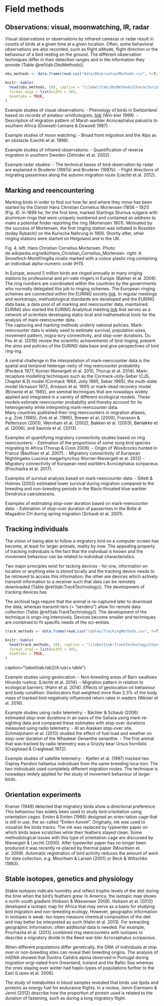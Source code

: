 # Field methods {#Sec:FieldMethods}

##	Observations: visual, moonwatching, IR, radar
Visual observations or observations by infrared cameras or radar result in counts of birds at a given time at a given location. Often, some behavioral observations are also recorded, such as flight altitude, flight direction or the behaviour of a bird resting on the ground. The different observation techniques differ in their detection ranges and in the information they provide (Table \@ref(tab:ObsMethods)).


```r

obs_methods <- data.frame(read.csv("data/ObservationMethods.csv", h=T, sep=";"))

knitr::kable(
  head(obs_methods, 20), caption = "\\label{tab:ObsMethods}Characteristics of different observation methods. MTR is migration traffic rate (a standardized migration intensity)",
  format.args = list(width = 30),
  booktabs = TRUE,
)
```




Example studies of visual observations:
- Phenology of birds in Switzerland based on records of amateur ornithologists, [link](www.ornitho.ch) (Win-kler 1999).
- Description of migration pattern of Marsh warbler Acrocephalus palustris to southern Africa (Dowsett-Lemaire & Dowsett 1987).

Example studies of moon watching:
- Broad front migration and the Alps as an obstacle (Liechti et al. 1996).

Example studies of infrared observations:
- Quantification of reverse migration in southern Sweden (Zehnder et al. 2002).

Example radar studies:
- The technical bases of bird observation by radar are explained in Bruderer (1997a) and Bruderer (1997b). 
- Flight directions of migrating passerines along the autumn migration route (Liechti et al. 2012).

##	Marking and reencountering
Marking birds in order to find out how far and where they move has been started by the Danish Hans Christian Cornelius Mortensen (1856 – 1921) (Fig.  4). In 1899 he, for the first time, marked Starlings Sturnus vulgaris with aluminium rings that were uniquely numbered and contained an address to make a potential finder reporting the ring (Mortensen 1901). Motivated by the success of Mortensen, the first ringing station was initiated in Rossiten (today Rybachi) on the Kurische Nehrung in 1900. Shortly after, other ringing stations were started on Helgoland and in the UK.

   
Fig.  4. left: Hans Christian Cornelius Mortensen. Photo: de.wikipedia.org/wiki/Hans_Christian_Cornelius_Mortensen. right: A Snowfinch Montifringilla nivalis marked with a colour plastic ring containing an individual alpha-numeric code (H11).


In Europe, around 5 million birds are ringed annually at many ringing stations by professional and pri-vate ringers in Europe (Balmer et al. 2008). The ring numbers are coordinated within the countries by the governments who normally delegated this job to ringing schemes. The European ringing schemes are connected within the EURING society [link](www.euring.org). In regular meetings and workshops, methodological standards are developed and the EURING data base, a data pool of all marking and reencounter data, maintained. EURING also started the EURING Analytical meeting [link](www.euring.org/meetings/analytical-meetings) that serves as a network of scientists developing statis-tical and mathematical tools for the analysis of mark-reencounter data.  
The capturing and marking methods underly national policies. 
Mark-reencounter data is widely used to estimate survival, population sizes, movement pattern, migra-tory connectivity, and stop-over durations. Du Feu et al. (2016) review the scientific achievements of bird ringing, present the aims and policies of the EURING data base and give perspectives of bird ring-ing. 

A central challenge in the interpretation of mark-reencounter data is the spatial and temporal heteroge-neity of ring reencounter probability (Perdeck 1977, Korner-Nievergelt et al. 2010, Thorup et al. 2014). Mark-recapture modelling techniques such as the Cormack-Jolly-Seber (CJS, Chapter 8.3) model (Cormack 1964, Jolly 1965, Seber 1965), the multi-state model (Arnason 1972, Arnason et al. 1991) or mark-dead recovery model (Brownie et al. 1985), are seminal techniques that are nowadays widely applied and integrated in a variety of different ecological models. These models estimate reencounter probability and thereby account for its heterogeneity while interpreting mark-reencounter data.   
Many countries published their ring reencounters in migration atlases, e.g. Zink (1985), Zink et al. (1995), Brewer et al. (2000), Fransson & Pettersson (2001), Wernham et al. (2002), Bakken et al. (2003),  Bønløkke et al. (2006), and Saurola et al. (2013).  

Examples of quantifying migratory connectivity studies based on ring reencounters: 
-	Estimation of the proportions of some song bird species migrating to Africa (Thorup & Conn 2009).
-	Origin of Woodcocks hunted in France (Bauthian et al. 2007).
-	Migratory connectivity of European Nightingales Luscinia megarhynchos (Korner-Nievergelt et al. 2012)
-	Migratory connectivity of European reed warblers Acrocephalus scirpaceus (Procházka et al. 2017).

Examples of survival analysis based on mark-reencounter data:
- Sillett & Holmes (2002) estimated lower survival during migration compared to the breeding and non-breeding periods in the Black-throated blue warbler Dendroica caerulescens.

Examples of estimating stop-over duration based on mark-reencounter data:
- Estimation of stop-over duration of passerines in the Bolle di Magadino CH during spring migration (Schaub et al. 2001).


##	Tracking individuals

The vision of being able to follow a migratory bird on a computer screen has become, at least for larger animals, reality by now. The appealing property of tracking individuals is the fact that the individual is known and the movement behaviour can be related to individual characteristics. 

Two major principles exist for tacking devices - for one, information on location or anything else is stored locally and the tracking device needs to be retrieved to access this information; the other are devices which actively transmit information to a receiver such that data can be remotely downloaded (Table \@ref(tab:TrackTechnology)). The development of tracking devices has 



The archival tags require that the animal is re-captured later to download the data, whereas transmit-ters (= “senders”) allow for remote data collection (Table \@ref(tab:TrackTechnology)). The development of the technique is ongo-ing intensively. Devices become smaller and techniques are combined to fit specific needs of the sci-entists. 



```r

track_methods <- data.frame(read.csv("tables/TrackingMethods.csv", h=T, sep=";"))

knitr::kable(
  head(track_methods, 20), caption = "\\label{tab:TrackTechnology}Characteristics of different tracking techniques",
  format.args = list(width = 30),
  booktabs = TRUE,
)
```

caption="\\label{tab:tab2}A `kable` table")

Example studies using geolocation: 
- Non-breeding areas of Barn swallows Hirundo rustica: (Liechti et al. 2014).
- Migration pattern in relation to ecological barriers: (Hahn et al. 2014).
Effects of geolocation on behaviour and body condition: Geolocators that weighted more than 2.3% of the body mass of tracked bird negatively influenced return rates in waders (Weiser et al. 2016). 

Example studies using radio telemetry:
- Bächler & Schaub (2006) estimated stop-over durations in an oasis of the Sahara using mark-re-sighting data and compared these estimates with stop-over durations measured using radio telemetry.
- At an Alaskan stop-over site, Schmaljohann et al. (2013) studied the effect of fuel load and weather on stop-over duration of the Wheatear Oenanthe oenanthe. 
- The first animal that was tracked by radio telemetry was a Grizzly bear Ursus horribilis (Craighead & Craighead 1972).

Example studies of satellite telemetry:
- Kjellén et al. (1997) tracked two Osprey Pandion haliaetus individuals from the same breeding loca-tion. The two individuals used completely different migration routes. The technique is nowadays widely applied for the study of movement behaviour of larger birds.



##	Orientation experiments
Kramer (1949) detected that migratory birds show a directional preference. This behaviour has widely been used to study bird orientation using orientation cages. Emlen & Emlen (1966) designed an orien-tation cage that is still in use, the so-called "Emlen-funnel". Originally, ink was used to visualize the birds tracks. The ink was replaced by typewriter paper on which birds leave scratches while their feathers stayed clean. Some methodological issues with this type of orientation cage are discussed by Nievergelt & Liechti (2000). After typewriter paper has no longer been produced it was recently re-placed by thermal paper (Mouritsen et al. 2009). Automatic registration of bird activity reduces the amount of work for data collection, e.g. Mouritsen & Larsen (2001) or Beck & Wiltschko (1983). 

##	Stable isotopes, genetics and physiology
Stable isotopes indicate humidity and reflect trophic levels of the diet during the time when the bird’s feathers grew. In America, the isotopic map shows a north-south gradient (Hobson & Wassenaar 2008). Hobson et al. (2012) developed a isotopic map for Africa that may serve as a basis for studying bird migration and non-breeding ecology. However, geographic information in isotopes is weak. Iso-topes measure chemical composition of the diet and may better be interpreted as such (Hahn et al. 2013). For extracting geographic information, often additional data is needed. For example, Procházka et al. (2013) combined ring reencounters with isotopes to describe a migratory divide in the Reed war-bler Acrocephalus scirpaceus. 

When different populations differ genetically, the DNA of individuals at stop over or non-breeding sites can reveal their breeding origins. 
The analysis of mtDNA showed that Dunlins Calidris alpina observed in Portugal during migration origi-nated from Greenland, Iceland and the Baltic Sea whereas the ones staying over winter had haplo-types of populations further to the East (Lopes et al. 2006). 

The study of metabolites in blood samples revealed that birds use lipids and proteins as energy fuel for endurance flights. In a review, Jenni-Eiermann & Jenni (2012) describe how the proportion of protein used is related to the duration of fastening, such as during a long migratory flight. 
